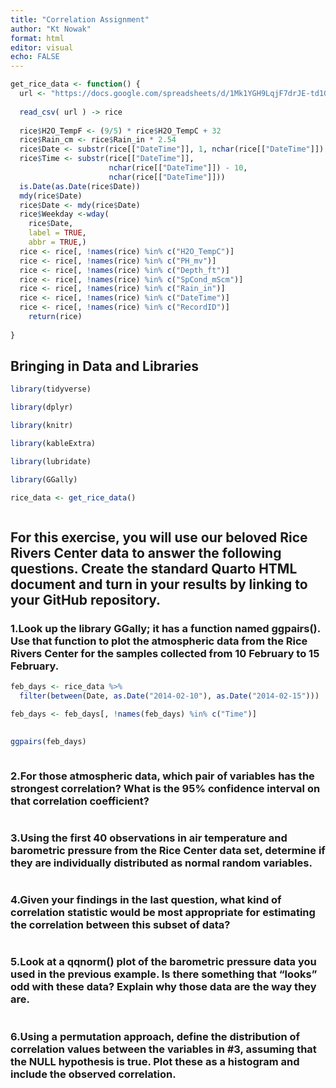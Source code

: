 ```yaml
---
title: "Correlation Assignment"
author: "Kt Nowak"
format: html
editor: visual
echo: FALSE
---
```


```r

get_rice_data <- function() { 
  url <- "https://docs.google.com/spreadsheets/d/1Mk1YGH9LqjF7drJE-td1G_JkdADOU0eMlrP01WFBT8s/pub?gid=0&single=true&output=csv"
  
  read_csv( url ) -> rice
  
  rice$H2O_TempF <- (9/5) * rice$H2O_TempC + 32 
  rice$Rain_cm <- rice$Rain_in * 2.54
  rice$Date <- substr(rice[["DateTime"]], 1, nchar(rice[["DateTime"]]) - 11)
  rice$Time <- substr(rice[["DateTime"]], 
                      nchar(rice[["DateTime"]]) - 10,
                      nchar(rice[["DateTime"]]))
  is.Date(as.Date(rice$Date))
  mdy(rice$Date)
  rice$Date <- mdy(rice$Date)
  rice$Weekday <-wday(
    rice$Date,
    label = TRUE,
    abbr = TRUE,)
  rice <- rice[, !names(rice) %in% c("H2O_TempC")]
  rice <- rice[, !names(rice) %in% c("PH_mv")]
  rice <- rice[, !names(rice) %in% c("Depth_ft")]
  rice <- rice[, !names(rice) %in% c("SpCond_mScm")]
  rice <- rice[, !names(rice) %in% c("Rain_in")]
  rice <- rice[, !names(rice) %in% c("DateTime")]
  rice <- rice[, !names(rice) %in% c("RecordID")]
    return(rice)
  
}

```


## Bringing in Data and Libraries 
```r

library(tidyverse)

library(dplyr)

library(knitr)

library(kableExtra)

library(lubridate)

library(GGally)

rice_data <- get_rice_data()



```

## For this exercise, you will use our beloved Rice Rivers Center data to answer the following questions.  Create the standard Quarto HTML document and turn in your results by linking to your GitHub repository.


### 1.Look up the library GGally; it has a function named ggpairs(). Use that function to plot the atmospheric data from the Rice Rivers Center for the samples collected from 10 February to 15 February.
```r

feb_days <- rice_data %>%
  filter(between(Date, as.Date("2014-02-10"), as.Date("2014-02-15")))

feb_days <- feb_days[, !names(feb_days) %in% c("Time")]
  

ggpairs(feb_days)



```

### 2.For those atmospheric data, which pair of variables has the strongest correlation? What is the 95% confidence interval on that correlation coefficient?
```r

```
### 3.Using the first 40 observations in air temperature and barometric pressure from the Rice Center data set, determine if they are individually distributed as normal random variables.  
```r

```
### 4.Given your findings in the last question, what kind of correlation statistic would be most appropriate for estimating the correlation between this subset of data?
```r

```
### 5.Look at a qqnorm() plot of the barometric pressure data you used in the previous example. Is there something that "looks" odd with these data? Explain why those data are the way they are.  
```r

```
### 6.Using a permutation approach, define the distribution of correlation values between the variables in #3, assuming that the NULL hypothesis is true. Plot these as a histogram and include the observed correlation.  
```r

```
